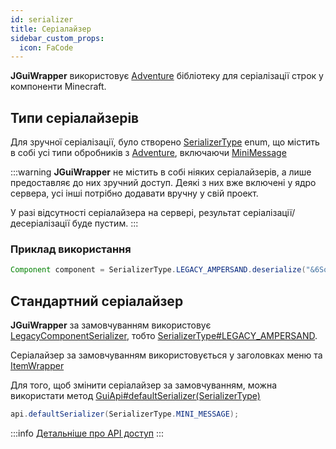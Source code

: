 ```yaml
---
id: serializer
title: Серіалайзер
sidebar_custom_props:
  icon: FaCode
---
```


**JGuiWrapper** використовує [Adventure](https://docs.advntr.dev/) бібліотеку для серіалізації строк у компоненти Minecraft.

## Типи серіалайзерів
Для зручної серіалізації, було створено 
[SerializerType](https://repo.jodex.xyz/javadoc/releases/com/jodexindustries/jguiwrapper/api/1.0.0.7/raw/com/jodexindustries/jguiwrapper/api/text/SerializerType.html) enum,
що містить в собі усі типи обробників з [Adventure](https://docs.advntr.dev/), включаючи [MiniMessage](https://docs.advntr.dev/minimessage/index.html)

:::warning
**JGuiWrapper** не містить в собі ніяких серіалайзерів, а лише предоставляє до них зручний доступ. Деякі з них вже включені у ядро сервера, усі інші потрібно додавати вручну у свій проект.

У разі відсутності серіалайзера на сервері, результат серіалізації/десеріалізації буде пустим.
:::

### Приклад використання
```java
Component component = SerializerType.LEGACY_AMPERSAND.deserialize("&6Some &9legacy &dtext");
```

## Стандартний серіалайзер

**JGuiWrapper** за замовчуванням використовує 
[LegacyComponentSerializer](https://jd.advntr.dev/text-serializer-legacy/4.24.0/net/kyori/adventure/text/serializer/legacy/LegacyComponentSerializer.html), 
тобто [SerializerType#LEGACY_AMPERSAND](https://repo.jodex.xyz/javadoc/releases/com/jodexindustries/jguiwrapper/api/1.0.0.7/raw/com/jodexindustries/jguiwrapper/api/text/SerializerType.html#LEGACY_AMPERSAND).

Серіалайзер за замовчуванням використовується у заголовках меню та [ItemWrapper](https://repo.jodex.xyz/javadoc/releases/com/jodexindustries/jguiwrapper/api/1.0.0.7/raw/com/jodexindustries/jguiwrapper/api/item/ItemWrapper.html)

Для того, щоб змінити серіалайзер за замовчуванням, можна використати метод [GuiApi#defaultSerializer(SerializerType)](https://repo.jodex.xyz/javadoc/releases/com/jodexindustries/jguiwrapper/api/1.0.0.7/raw/com/jodexindustries/jguiwrapper/api/GuiApi.html#defaultSerializer(com.jodexindustries.jguiwrapper.api.text.SerializerType))

```java
api.defaultSerializer(SerializerType.MINI_MESSAGE);
```

:::info
[Детальніше про API доступ](./install#api)
:::